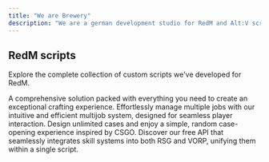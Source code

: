 ```yaml
---
title: "We are Brewery"
description: "We are a german development studio for RedM and Alt:V scripts"
---
```


## RedM scripts

Explore the complete collection of custom scripts we've developed for RedM.

<CardGroup cols={2}>
  <Card title="Brew Crafting" icon="screwdriver-wrench" href="https://mintlify.com/docs/settings/global">
    A comprehensive solution packed with everything you need to create an exceptional crafting experience.
  </Card>

  <Card title="Brew Multijob" icon="screwdriver-wrench" href="https://mintlify.com/docs/api-playground/openapi">
    Effortlessly manage multiple jobs with our intuitive and efficient multijob system, designed for seamless player interaction.
  </Card>

  <Card title="Brew Cases" icon="screwdriver-wrench" href="https://mintlify.com/docs/content/components/accordions">
    Design unlimited cases and enjoy a simple, random case-opening experience inspired by CSGO.
  </Card>

  <Card title="Brew EXP" icon="screwdriver-wrench" href="https://mintlify.com/customers">
    Discover our free API that seamlessly integrates skill systems into both RSG and VORP, unifying them within a single script.
  </Card>
</CardGroup>